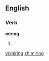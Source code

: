 ==English==

===Verb===
'''miring'''

# {{present participle of|[[mire]]}}

[[vi:miring]]
[[zh:miring]]